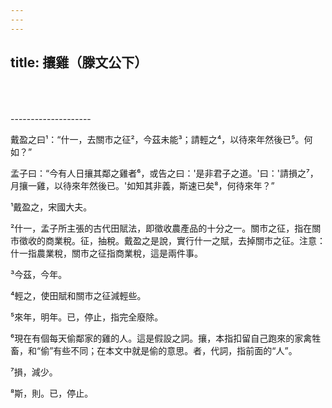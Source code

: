 ```yaml
---
---
---
```

title: 攘雞（滕文公下）
---





<br/><br/><br/>--------------------

戴盈之曰¹：“什一，去關市之征²，今茲未能³；請輕之⁴，以待來年然後已⁵。何如？”

孟子曰：“今有人日攘其鄰之雞者⁶，或告之曰：'是非君子之道。'曰：'請損之⁷，月攘一雞，以待來年然後已。'如知其非義，斯速已矣⁸，何待來年？”

¹戴盈之，宋國大夫。

²什一，孟子所主張的古代田賦法，即徵收農產品的十分之一。關市之征，指在關市徵收的商業稅。征，抽稅。戴盈之是說，實行什一之賦，去掉關市之征。注意：什一指農業稅，關市之征指商業稅，這是兩件事。

³今茲，今年。

⁴輕之，使田賦和關市之征減輕些。

⁵來年，明年。已，停止，指完全廢除。

⁶現在有個每天偷鄰家的雞的人。這是假設之詞。攘，本指扣留自己跑來的家禽牲畜，和“偷”有些不同；在本文中就是偷的意思。者，代詞，指前面的“人”。

⁷損，減少。

⁸斯，則。已，停止。